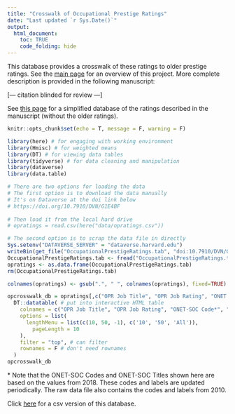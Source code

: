 ```yaml
---
title: "Crosswalk of Occupational Prestige Ratings"
date: "Last updated `r Sys.Date()`"
output: 
  html_document:
    toc: TRUE
    code_folding: hide
---
```


This database provides a crosswalk of these ratings to older prestige ratings. See the [main page](https://occupational-prestige.github.io/opratings/index.html) for an overview of this project. More complete description is provided in the following manuscript:

[--- citation blinded for review ---]
<!-- 
<font size="2">Hughes, B. T., Srivastava, S., Leszko, M., & Condon, D. M. (under review). Occupational Prestige: The Status Component of Socioeconomic Status. *Journal of Personality and Social Psychology*.</font>
ALSO!!!
in _site.yml, replace:
https://github.com/
with:
https://github.com/occupational-prestige/opratings
and:
https://psyarxiv.com
with:
https://psyarxiv.com/6qgxv/
AND DON'T FORGET TO UPDATE THE OTHER PAGES WITH THE CORRECT CITATION INFO AND LINKS.

-->


See [this page](https://occupational-prestige.github.io/opratings/opratings.html) for a simplified database of the ratings described in the manuscript (without the older ratings).

```r
knitr::opts_chunk$set(echo = T, message = F, warning = F)
```

```r
library(here) # for engaging with working environment
library(Hmisc) # for weighted means
library(DT) # for viewing data tables
library(tidyverse) # for data cleaning and manipulation
library(dataverse)
library(data.table)

# There are two options for loading the data
# The first option is to download the data manually
# It's on Dataverse at the doi link below
# https://doi.org/10.7910/DVN/G1E4BF
 
# Then load it from the local hard drive
# opratings = read.csv(here("data/opratings.csv"))

# The second option is to scrap the data file in directly
Sys.setenv("DATAVERSE_SERVER" = "dataverse.harvard.edu")
writeBin(get_file("OccupationalPrestigeRatings.tab", "doi:10.7910/DVN/G1E4BF"), "OccupationalPrestigeRatings.tab")
OccupationalPrestigeRatings.tab <- fread("OccupationalPrestigeRatings.tab", na.strings=getOption("<NA>","NA"))
opratings <- as.data.frame(OccupationalPrestigeRatings.tab)
rm(OccupationalPrestigeRatings.tab)

```

```r
colnames(opratings) <- gsub(".", " ", colnames(opratings), fixed=TRUE)

opcrosswalk_db = opratings[,c("OPR Job Title", "OPR Job Rating", "ONET SOC 2018 Code", "ONET SOC 2018 Title", "Census Code 1980", "Census Title 1980", "GSS Ratings 1989", "Census Code 2010", "Census Titles 2010", "GSS Ratings 2012")] %>%
  DT::datatable( # put into interactive HTML table
    colnames = c("OPR Job Title", "OPR Job Rating", "ONET-SOC Code*", "ONET-SOC Title*", "Census Code 1980", "Census Title 1980", "GSS Ratings 1989", "Census Code 2010", "Census Titles 2010", "GSS Ratings 2012"), #colnames
    options = list(
      lengthMenu = list(c(10, 50, -1), c('10', '50', 'All')),
        pageLength = 10
    ),
    filter = "top", # can filter
    rownames = F # don't need rownames
  )
opcrosswalk_db
```

\* Note that the ONET-SOC Codes and ONET-SOC Titles shown here are based on the values from 2018. These codes and labels are updated periodically. The raw data file also contains the codes and labels from 2010.

Click [here](https://raw.githubusercontent.com/occupational-prestige/opratings/main/data/opratings.csv) for a csv version of this database.
